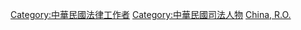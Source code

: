 
[[Category:中華民國法律工作者|Category:中華民國法律工作者]]
[[Category:中華民國司法人物|Category:中華民國司法人物]]
[[Category:各國律師|China, R.O.]]